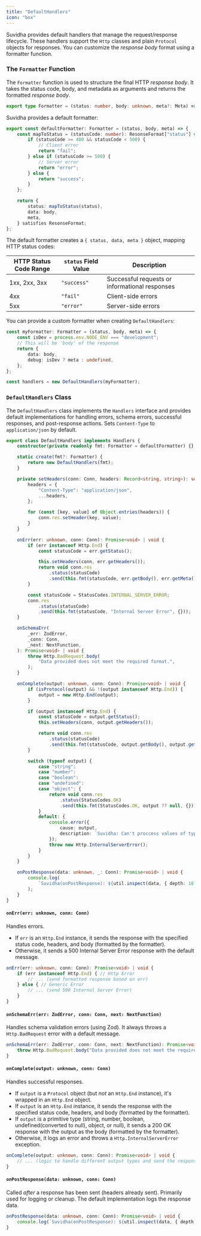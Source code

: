 ```yaml
---
title: "DefaultHandlers"
icon: "box"
---
```


Suvidha provides default handlers that manage the request/response lifecycle.
These handlers support the `Http` classes and plain `Protocol` objects for responses.
You can customize the _response body_ format using a formatter function.

### The `Formatter` Function

The `Formatter` function is used to structure the final HTTP _response body_.
It takes the status code, body, and metadata as arguments and returns the formatted _response body_.

```typescript
export type Formatter = (status: number, body: unknown, meta?: Meta) => any;
```

Suvidha provides a default formatter:

```typescript [expandable]
export const defaultFormatter: Formatter = (status, body, meta) => {
    const mapToStatus = (statusCode: number): ResonseFormat["status"] => {
        if (statusCode >= 400 && statusCode < 500) {
            // Client error
            return "fail";
        } else if (statusCode >= 500) {
            // Server error
            return "error";
        } else {
            return "success";
        }
    };

    return {
        status: mapToStatus(status),
        data: body,
        meta,
    } satisfies ResonseFormat;
};
```

The default formatter creates a `{ status, data, meta }` object, mapping HTTP status codes:

| HTTP Status Code Range | `status` Field Value | Description                                    |
| ---------------------- | -------------------- | ---------------------------------------------- |
| 1xx\, 2xx\, 3xx        | `"success"`          | Successful requests or informational responses |
| 4xx                    | `"fail"`             | Client-side errors                             |
| 5xx                    | `"error"`            | Server-side errors                             |

You can provide a custom formatter when creating `DefaultHandlers`:

```typescript
const myFormatter: Formatter = (status, body, meta) => {
    const isDev = process.env.NODE_ENV === "development";
    // This will be 'body' of the response
    return {
        data: body,
        debug: isDev ? meta : undefined,
    };
};

const handlers = new DefaultHandlers(myFormatter);
```

### `DefaultHandlers` Class

The `DefaultHandlers` class implements the `Handlers` interface and provides default
implementations for handling errors, schema errors, successful responses, and post-response actions.
Sets `Content-Type` to `application/json` by default.

```typescript [expandable]
export class DefaultHandlers implements Handlers {
    constructor(private readonly fmt: Formatter = defaultFormatter) {}

    static create(fmt?: Formatter) {
        return new DefaultHandlers(fmt);
    }

    private setHeaders(conn: Conn, headers: Record<string, string>): void {
        headers = {
            "Content-Type": "application/json",
            ...headers,
        };

        for (const [key, value] of Object.entries(headers)) {
            conn.res.setHeader(key, value);
        }
    }

    onErr(err: unknown, conn: Conn): Promise<void> | void {
        if (err instanceof Http.End) {
            const statusCode = err.getStatus();

            this.setHeaders(conn, err.getHeaders());
            return void conn.res
                .status(statusCode)
                .send(this.fmt(statusCode, err.getBody(), err.getMeta()));
        }

        const statusCode = StatusCodes.INTERNAL_SERVER_ERROR;
        conn.res
            .status(statusCode)
            .send(this.fmt(statusCode, "Internal Server Error", {}));
    }

    onSchemaErr(
        _err: ZodError,
        _conn: Conn,
        _next: NextFunction,
    ): Promise<void> | void {
        throw Http.BadRequest.body(
            "Data provided does not meet the required format.",
        );
    }

    onComplete(output: unknown, conn: Conn): Promise<void> | void {
        if (isProtocol(output) && !(output instanceof Http.End)) {
            output = new Http.End(output);
        }

        if (output instanceof Http.End) {
            const statusCode = output.getStatus();
            this.setHeaders(conn, output.getHeaders());

            return void conn.res
                .status(statusCode)
                .send(this.fmt(statusCode, output.getBody(), output.getMeta()));
        }

        switch (typeof output) {
            case "string":
            case "number":
            case "boolean":
            case "undefined":
            case "object": {
                return void conn.res
                    .status(StatusCodes.OK)
                    .send(this.fmt(StatusCodes.OK, output ?? null, {}));
            }
            default: {
                console.error({
                    cause: output,
                    description: `Suvidha: Can't proccess values of type ${typeof output}.`,
                });
                throw new Http.InternalServerError();
            }
        }
    }

    onPostResponse(data: unknown, _: Conn): Promise<void> | void {
        console.log(
            `Suvidha(onPostResponse): ${util.inspect(data, { depth: 10 })}`,
        );
    }
}
```

#### `onErr(err: unknown, conn: Conn)`

Handles errors.

- If `err` is an `Http.End` instance, it sends the response with the specified status code, headers, and body (formatted by the formatter).
- Otherwise, it sends a 500 Internal Server Error response with the default message.

```typescript
onErr(err: unknown, conn: Conn): Promise<void> | void {
    if (err instanceof Http.End) { // Http Error
        // ... (send formatted response based on err)
    } else { // Generic Error
        // ... (send 500 Internal Server Error)
    }
}
```

#### `onSchemaErr(err: ZodError, conn: Conn, next: NextFunction)`

Handles schema validation errors (using Zod). It always throws a `Http.BadRequest` error with a default message.

```typescript
onSchemaErr(err: ZodError, conn: Conn, next: NextFunction): Promise<void> | void {
    throw Http.BadRequest.body("Data provided does not meet the required format.");
}
```

#### `onComplete(output: unknown, conn: Conn)`

Handles successful responses.

- If `output` is a `Protocol` object (but _not_ an `Http.End` instance), it's wrapped in an `Http.End` object.
- If `output` is an `Http.End` instance, it sends the response with the specified status code, headers, and body (formatted by the formatter).
- If `output` is a primitive type (string, number, boolean, undefined(converted to null), object, or null), it sends a 200 OK response with the output as the body (formatted by the formatter).
- Otherwise, it logs an error and throws a `Http.InternalServerError` exception.

```typescript
onComplete(output: unknown, conn: Conn): Promise<void> | void {
    // ... (logic to handle different output types and send the response)
}
```

#### `onPostResponse(data: unknown, conn: Conn)`

Called _after_ a response has been sent (headers already sent). Primarily used for logging or cleanup. The default implementation logs the response data.

```typescript
onPostResponse(data: unknown, conn: Conn): Promise<void> | void {
    console.log(`Suvidha(onPostResponse): ${util.inspect(data, { depth: 10 })}`);
}
```
